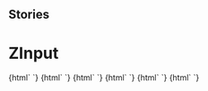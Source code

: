 
## Stories

<Meta title="Inputs/ZInput" component="z-input" />

  # ZInput

<Preview>
  <Story name="z-input type:text">
    {html`
      <z-input
        type="${select('type', ["text", "password", "number", "email"], 'text')}"
        label="Label"
        placeholder="Placeholder text"
        disabled="${boolean('disabled', false)}"
        value="${text('value', 'value')}"
        status="${select('status', ['default', ...Object.keys(InputStatusEnum)], 'default')}"
        message="${text('message', 'Helper text')}"
        readonly="${boolean('readonly', false)}"
      ></z-input>`}
  </Story>
  <Story name="z-input type:checkbox">
    {html`
      <z-input
        type="checkbox"
        label="${text('label', 'Checkbox Label')}"
        labelafter="${boolean('labelafter', true)}"
        disabled="${boolean('disabled', false)}"
        value="${text('value', 'checkbox')}"
        checked="${boolean('checked', true)}"
      ></z-input>
    `}
  </Story>
  <Story name="z-input type:radio">
    {html`
      <z-input
        type="radio"
        name="test-radio"
        id="radio1"
        label="${text('label', 'Radio Label')}"
        labelafter="${boolean('labelafter', true)}"
        disabled="${boolean('disabled', false)}"
        value="${text('value', 'radio')}"
        checked="${boolean('checked', false)}"
      ></z-input>
    `}
  </Story>
  <Story name="z-input type:select">
    {html`
      <z-input
        type="select"
        label="${text('label', 'Select Label')}"
        placeholder="Placeholder text"
        status="${text('status', 'success')}"
        message="${text('message', 'Helper text')}"
        value="${text('value', 'select')}"
        items='[{"id":"item_1","name":"first item","selected":false},{"id":"item_2","name":"second item","selected":true}]'
      ></z-input>`}
  </Story>
  <Story name="z-input type:textarea">
    {html`
      <z-input
        type="textarea"
        label="${text('label', 'textarea')}"
        placeholder="Placeholder text"
        disabled="${boolean('disabled', false)}"
        value="${text('value', 'text text text text text text text text text text text text text text text text text text text text text text text text text text text text text text text text text text text text text text text text text text text text text text')}"
        status="${select('status', ['default', ...Object.keys(InputStatusEnum)], 'default')}"
        message="${text('message', 'Helper text')}"
        readonly="${boolean('readonly', false)}"
      ></z-input>`}
  </Story>
  <Story name="z-input type:password">
    {html`
      <z-input
        type="password"
        label="${text('label', 'Password Label')}"
        placeholder="${text('placeholder', 'Password')}"
      ></z-input>`}
  </Story>
</Preview>

  <Props of="z-input" />

